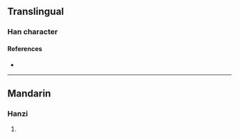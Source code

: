 {{character info}}
==Translingual==

===Han character===
{{Han char|rn=96|rad=玉|as=07|sn=11|four=14127|canj=MGKKB|ids=⿰𤣩希}}

====References====
* {{Han ref|kx=0733.120|dkj=21021|hdz=21118.020|uh=740B|ud=29707|bh=D677|bd=54903}}

----

==Mandarin==

===Hanzi===
{{cmn-hanzi|pin=[[lí]] ([[li2]]), [[xī]] ([[xi1]])|wg=li<sup>2</sup>, hsi<sup>1</sup>}}

# {{rfdef|cmn|sort=玉07}}